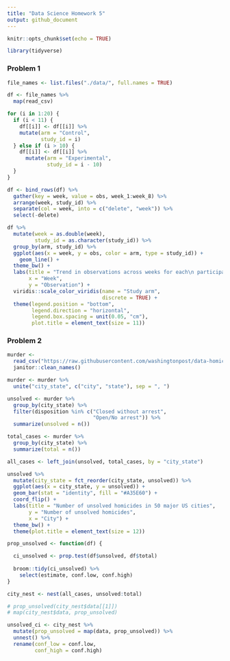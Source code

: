 ```yaml
---
title: "Data Science Homework 5"
output: github_document
---
```


```r
knitr::opts_chunk$set(echo = TRUE)

library(tidyverse)
```

### Problem 1

```r
file_names <- list.files("./data/", full.names = TRUE)

df <- file_names %>% 
  map(read_csv)

for (i in 1:20) {
  if (i < 11) {
    df[[i]] <- df[[i]] %>% 
    mutate(arm = "Control", 
           study_id = i)
  } else if (i > 10) {
    df[[i]] <- df[[i]] %>% 
      mutate(arm = "Experimental", 
             study_id = i - 10)
  }
}

df <- bind_rows(df) %>% 
  gather(key = week, value = obs, week_1:week_8) %>% 
  arrange(week, study_id) %>% 
  separate(col = week, into = c("delete", "week")) %>% 
  select(-delete)
```

```r
df %>% 
  mutate(week = as.double(week), 
         study_id = as.character(study_id)) %>% 
  group_by(arm, study_id) %>% 
  ggplot(aes(x = week, y = obs, color = arm, type = study_id)) + 
    geom_line() + 
  theme_bw() + 
  labs(title = "Trend in observations across weeks for each\n participant stratified by study arm",
       x = "Week", 
       y = "Observation") + 
  viridis::scale_color_viridis(name = "Study arm",
                               discrete = TRUE) + 
  theme(legend.position = "bottom", 
        legend.direction = "horizontal", 
        legend.box.spacing = unit(0.05, "cm"),
        plot.title = element_text(size = 11))
```


### Problem 2

```r
murder <- 
  read_csv("https://raw.githubusercontent.com/washingtonpost/data-homicides/master/homicide-data.csv") %>% 
  janitor::clean_names()
```

```r
murder <- murder %>% 
  unite("city_state", c("city", "state"), sep = ", ")

unsolved <- murder %>% 
  group_by(city_state) %>% 
  filter(disposition %in% c("Closed without arrest", 
                            "Open/No arrest")) %>% 
  summarize(unsolved = n()) 

total_cases <- murder %>% 
  group_by(city_state) %>%
  summarize(total = n())

all_cases <- left_join(unsolved, total_cases, by = "city_state")
```

```r
unsolved %>% 
  mutate(city_state = fct_reorder(city_state, unsolved)) %>% 
  ggplot(aes(x = city_state, y = unsolved)) + 
  geom_bar(stat = "identity", fill = "#A35E60") + 
  coord_flip() + 
  labs(title = "Number of unsolved homicides in 50 major US cities", 
       y = "Number of unsolved homicides", 
       x = "City") + 
  theme_bw() + 
  theme(plot.title = element_text(size = 12))
```

```r
prop_unsolved <- function(df) {

  ci_unsolved <- prop.test(df$unsolved, df$total)
  
  broom::tidy(ci_unsolved) %>% 
    select(estimate, conf.low, conf.high)
}

city_nest <- nest(all_cases, unsolved:total)

# prop_unsolved(city_nest$data[[1]])
# map(city_nest$data, prop_unsolved)

unsolved_ci <- city_nest %>% 
  mutate(prop_unsolved = map(data, prop_unsolved)) %>% 
  unnest() %>% 
  rename(conf_low = conf.low, 
         conf_high = conf.high)
```















